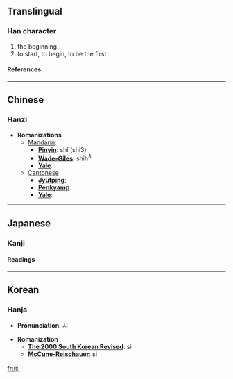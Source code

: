 ==Translingual==
===Han character===
{{Han char|rad=乙|as=05|sn=6|four=|canj=戈口山 (IRU)}}
# the beginning
# to start, to begin, to be the first
====References====
{{Han ref|kx=0084.110|dkj=00181|dj=0171.100|hdz=10053.120|uh=4E68|ud=20072}}

----
==Chinese==
===Hanzi===


* '''Romanizations'''
** [[Mandarin]]:
*** '''[[Pinyin]]''': shǐ (shi3)
*** '''[[Wade-Giles]]''': shih<sup>3</sup>
*** '''[[Yale]]''': 
**[[Cantonese]]
***'''[[Jyutping]]''':
***'''[[Penkyamp]]''': 
***'''[[Yale]]''': 


----
==Japanese==
===Kanji===


{{ja-kanji|grade=|rs=乙05}}
====Readings====
{{ja-readings|on=[[し]] (shi)|kun=[[はじめる]] (hajimeru), [[はじまる]] (hajimaru)}}


----
==Korean==
===Hanja===

* '''Pronunciation''': 시

* '''Romanization'''
** '''[[The 2000 South Korean Revised Romanization|The 2000 South Korean Revised]]''': si
** '''[[McCune-Reischauer]]''': si


[[fr:乨]]